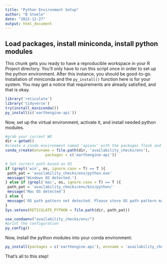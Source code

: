 ```yaml
---
title: "Python Environment Setup"
author: "B Steele"
date: "2022-12-27"
output: html_document
---
```


## Load packages, install miniconda, install python modules

This chunk gets you ready to have a reproducible workspace in your R Project directory. You'll only have to run this script once in order to set up the python environment. After this instance, you should be good-to-go. Installation of miniconda and the `py_install()` function here is for your system. You may get a notice that requirements are already satisfied, and that is okay.

```r
library('reticulate')
library('tidyverse')
try(install_miniconda())
py_install(c('earthengine-api'))
```

Now, set up the virtual environment, activate it, and install needed python modules.

```r
#grab your current WD
dir = getwd()
#create a conda environment named 'apienv' with the packages flask and requests-oauthlib
conda_create(envname = file.path(dir, 'availability_checks/env'),
                  packages = c('earthengine-api'))

# Set correct path based on OS
if (grepl('win', os, ignore.case = T) == T ){
 path_pat = 'availability_checks/env/python.exe'
 message('Windows OS detected.')
} else if (grepl('mac', os, ignore.case = T) == T ){
 path_pat = 'availability_checks/env/bin/python/'
 message('Mac OS detected')
} else {
 message('OS path pattern not detected. Please store OS path pattern manually.')
}
Sys.setenv(RETICULATE_PYTHON = file.path(dir, path_pat))

use_condaenv("availability_checks/env/")
#print the configuration
py_config()
```

Now, install the python modules into your conda environment:

```r
py_install(packages = c('earthengine-api'), envname = 'availability_checks/env/')

```

That's all to this step!
